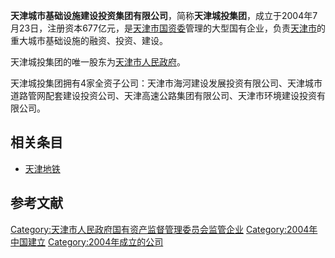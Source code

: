 {{Unreferenced|time=2016-08-08T06:48:40+00:00}}
'''天津城市基础设施建设投资集团有限公司'''，简称'''天津城投集团'''，成立于2004年7月23日，注册资本677亿元，是[[天津市国资委|天津市国资委]]管理的大型国有企业，负责[[天津市|天津市]]的重大城市基础设施的融资、投资、建设。

天津城投集团的唯一股东为[[天津市人民政府|天津市人民政府]]。

天津城投集团拥有4家全资子公司：天津市海河建设发展投资有限公司、天津城市道路管网配套建设投资公司、天津高速公路集团有限公司、天津市环境建设投资有限公司。

== 相关条目 ==
*[[天津地铁|天津地铁]]

==参考文献==
{{reflist}}

{{天津市市管国有企业}}
[[Category:天津市人民政府国有资产监督管理委员会监管企业|Category:天津市人民政府国有资产监督管理委员会监管企业]]
[[Category:2004年中国建立|Category:2004年中国建立]]
[[Category:2004年成立的公司|Category:2004年成立的公司]]